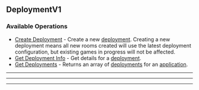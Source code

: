
## DeploymentV1

### Available Operations

* [Create Deployment](/deployment_v1/create_deployment) - Create a new [deployment](https://hathora.dev/docs/concepts/hathora-entities#deployment). Creating a new deployment means all new rooms created will use the latest deployment configuration, but existing games in progress will not be affected.
* [Get Deployment Info](/deployment_v1/get_deployment_info) - Get details for a [deployment](https://hathora.dev/docs/concepts/hathora-entities#deployment).
* [Get Deployments](/deployment_v1/get_deployments) - Returns an array of [deployments](https://hathora.dev/docs/concepts/hathora-entities#deployment) for an [application](https://hathora.dev/docs/concepts/hathora-entities#application).

---
<CreateDeployment />

---
<GetDeploymentInfo />

---
<GetDeployments />

